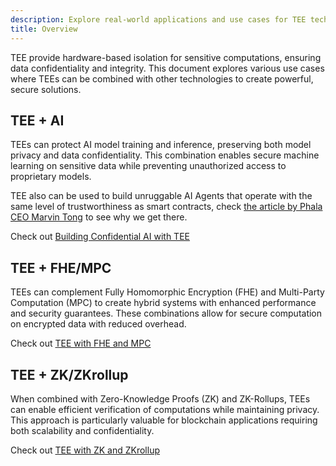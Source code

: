 ```yaml
---
description: Explore real-world applications and use cases for TEE technology.
title: Overview
---
```



TEE provide hardware-based isolation for sensitive computations, ensuring data confidentiality and integrity. This document explores various use cases where TEEs can be combined with other technologies to create powerful, secure solutions.

## TEE + AI

TEEs can protect AI model training and inference, preserving both model privacy and data confidentiality. This combination enables secure machine learning on sensitive data while preventing unauthorized access to proprietary models.

TEE also can be used to build unruggable AI Agents that operate with the same level of trustworthiness as smart contracts, check [the article by Phala CEO Marvin Tong](https://x.com/marvin_tong/status/1866319231350100330) to see why we get there.

Check out [Building Confidential AI with TEE](/cloud/use-cases/tee_with_ai)

## TEE + FHE/MPC

TEEs can complement Fully Homomorphic Encryption (FHE) and Multi-Party Computation (MPC) to create hybrid systems with enhanced performance and security guarantees. These combinations allow for secure computation on encrypted data with reduced overhead.

Check out [TEE with FHE and MPC](/cloud/use-cases/tee_with_fhe_and_mpc)

## TEE + ZK/ZKrollup

When combined with Zero-Knowledge Proofs (ZK) and ZK-Rollups, TEEs can enable efficient verification of computations while maintaining privacy. This approach is particularly valuable for blockchain applications requiring both scalability and confidentiality.

Check out [TEE with ZK and ZKrollup](/cloud/use-cases/tee_with_zk_and_zkrollup)
